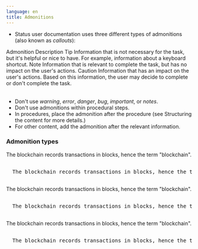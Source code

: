 ```yaml
---
language: en
title: Admonitions
---
```


- Status user documentation uses three different types of admonitions (also known as *callouts*):

<Table>
  <TableHead>
    <TableHeader>Admonition</TableHeader>
    <TableHeader>Description</TableHeader>
  </TableHead>

  <TableContent>
    <TableRow>
      <TableCell>Tip</TableCell>
      <TableCell>Information that is not necessary for the task, but it's helpful or nice to have. For example, information about a keyboard shortcut.</TableCell>
    </TableRow>
    <TableRow>
      <TableCell>Note</TableCell>
      <TableCell>Information that is relevant to complete the task, but has no impact on the user's actions.</TableCell>
    </TableRow>
    <TableRow>
      <TableCell>Caution</TableCell>
      <TableCell>Information that has an impact on the user's actions. Based on this information, the user may decide to complete or don't complete the task.</TableCell>
    </TableRow>
  </TableContent>
</Table>

- Don't use *warning*, *error*, *danger*, *bug*, *important*, or *notes*.
- Don't use admonitions within procedural steps.
- In procedures, place the admonition after the procedure (see Structuring the content for more details.)
- For other content, add the admonition after the relevant information.

### Admonition types

<Admonition type="tip">
  The blockchain records transactions in blocks, hence the term "blockchain".
</Admonition>

<pre>
<Admonition type="tip">
  The blockchain records transactions in blocks, hence the term "blockchain".
</Admonition>
</pre>

<Admonition type="note">
  The blockchain records transactions in blocks, hence the term "blockchain".
</Admonition>

<pre><Admonition type="note">
  The blockchain records transactions in blocks, hence the term "blockchain".
</Admonition>
</pre>

<Admonition type="caution">
  The blockchain records transactions in blocks, hence the term "blockchain".
</Admonition>

<pre>
<Admonition type="caution">
  The blockchain records transactions in blocks, hence the term "blockchain".
</Admonition>
</pre>

